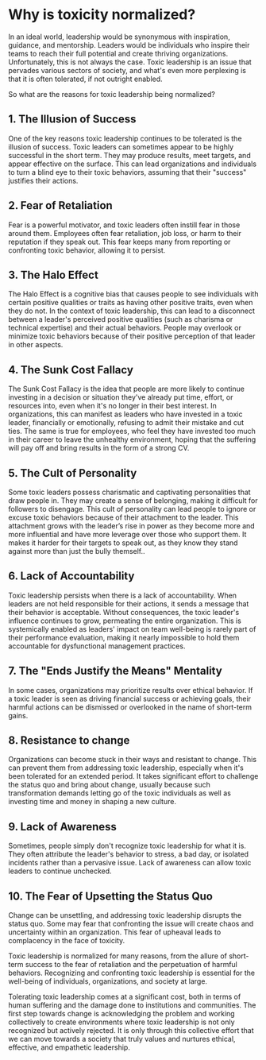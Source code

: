 # Why is toxicity normalized?

In an ideal world, leadership would be synonymous with inspiration, guidance, and mentorship. Leaders would be individuals who inspire their teams to reach their full potential and create thriving organizations. Unfortunately, this is not always the case. Toxic leadership is an issue that pervades various sectors of society, and what's even more perplexing is that it is often tolerated, if not outright enabled.

So what are the reasons for toxic leadership being normalized?

## 1. The Illusion of Success

One of the key reasons toxic leadership continues to be tolerated is the illusion of success. Toxic leaders can sometimes appear to be highly successful in the short term. They may produce results, meet targets, and appear effective on the surface. This can lead organizations and individuals to turn a blind eye to their toxic behaviors, assuming that their "success" justifies their actions.

## 2. Fear of Retaliation

Fear is a powerful motivator, and toxic leaders often instill fear in those around them. Employees often fear retaliation, job loss, or harm to their reputation if they speak out. This fear keeps many from reporting or confronting toxic behavior, allowing it to persist.

## 3. The Halo Effect

The Halo Effect is a cognitive bias that causes people to see individuals with certain positive qualities or traits as having other positive traits, even when they do not. In the context of toxic leadership, this can lead to a disconnect between a leader's perceived positive qualities (such as charisma or technical expertise) and their actual behaviors. People may overlook or minimize toxic behaviors because of their positive perception of that leader in other aspects.

## 4. The Sunk Cost Fallacy

The Sunk Cost Fallacy is the idea that people are more likely to continue investing in a decision or situation they've already put time, effort, or resources into, even when it's no longer in their best interest. In organizations, this can manifest as leaders who have invested in a toxic leader, financially or emotionally, refusing to admit their mistake and cut ties. The same is true for employees, who feel they have invested too much in their career to leave the unhealthy environment, hoping that the suffering will pay off and bring results in the form of a strong CV.

## 5. The Cult of Personality

Some toxic leaders possess charismatic and captivating personalities that draw people in. They may create a sense of belonging, making it difficult for followers to disengage. This cult of personality can lead people to ignore or excuse toxic behaviors because of their attachment to the leader. This attachment grows with the leader’s rise in power as they become more and more influential and have more leverage over those who support them. It makes it harder for their targets to speak out, as they know they stand against more than just the bully themself..

## 6. Lack of Accountability

Toxic leadership persists when there is a lack of accountability. When leaders are not held responsible for their actions, it sends a message that their behavior is acceptable. Without consequences, the toxic leader's influence continues to grow, permeating the entire organization. This is systemically enabled as leaders' impact on team well-being is rarely part of their performance evaluation, making it nearly impossible to hold them accountable for dysfunctional management practices.

## 7. The "Ends Justify the Means" Mentality

In some cases, organizations may prioritize results over ethical behavior. If a toxic leader is seen as driving financial success or achieving goals, their harmful actions can be dismissed or overlooked in the name of short-term gains.

## 8. Resistance to change

Organizations can become stuck in their ways and resistant to change. This can prevent them from addressing toxic leadership, especially when it's been tolerated for an extended period. It takes significant effort to challenge the status quo and bring about change, usually because such transformation demands letting go of the toxic individuals as well as investing time and money in shaping a new culture.

## 9. Lack of Awareness

Sometimes, people simply don't recognize toxic leadership for what it is. They often attribute the leader's behavior to stress, a bad day, or isolated incidents rather than a pervasive issue. Lack of awareness can allow toxic leaders to continue unchecked.

## 10. The Fear of Upsetting the Status Quo

Change can be unsettling, and addressing toxic leadership disrupts the status quo. Some may fear that confronting the issue will create chaos and uncertainty within an organization. This fear of upheaval leads to complacency in the face of toxicity.

Toxic leadership is normalized for many reasons, from the allure of short-term success to the fear of retaliation and the perpetuation of harmful behaviors. Recognizing and confronting toxic leadership is essential for the well-being of individuals, organizations, and society at large.

Tolerating toxic leadership comes at a significant cost, both in terms of human suffering and the damage done to institutions and communities. The first step towards change is acknowledging the problem and working collectively to create environments where toxic leadership is not only recognized but actively rejected. It is only through this collective effort that we can move towards a society that truly values and nurtures ethical, effective, and empathetic leadership.
